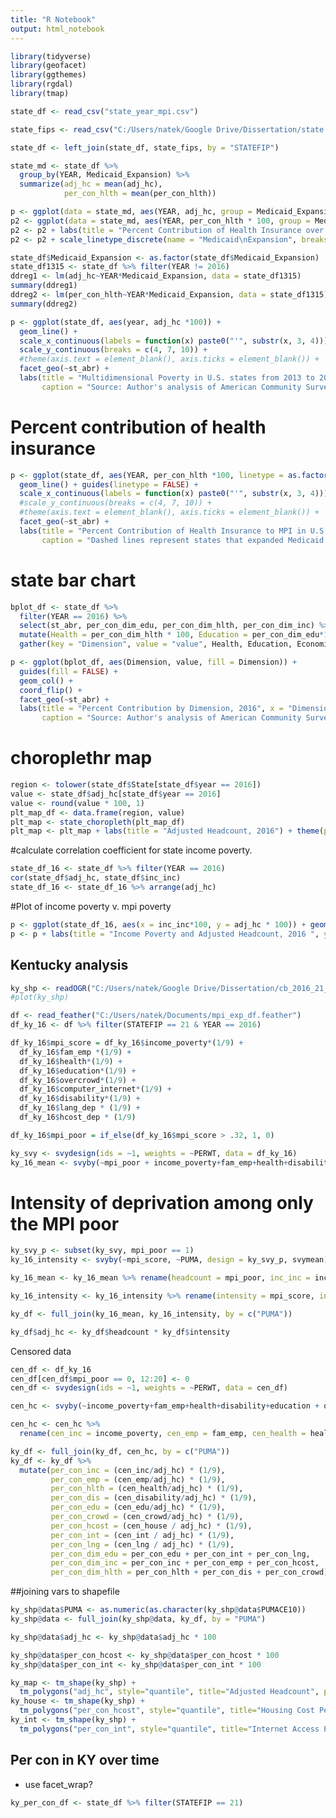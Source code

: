 ```yaml
---
title: "R Notebook"
output: html_notebook
---
```


```r
library(tidyverse)
library(geofacet)
library(ggthemes)
library(rgdal)
library(tmap)
```

```r
state_df <- read_csv("state_year_mpi.csv")
```

```r
state_fips <- read_csv("C:/Users/natek/Google Drive/Dissertation/state names and medicaid.csv")
```

```r
state_df <- left_join(state_df, state_fips, by = "STATEFIP")
```

```r
state_md <- state_df %>%
  group_by(YEAR, Medicaid_Expansion) %>%
  summarize(adj_hc = mean(adj_hc),
            per_con_hlth = mean(per_con_hlth))

p <- ggplot(data = state_md, aes(YEAR, adj_hc, group = Medicaid_Expansion)) + geom_line()
p2 <- ggplot(data = state_md, aes(YEAR, per_con_hlth * 100, group = Medicaid_Expansion, linetype = Medicaid_Expansion)) + geom_line()
p2 <- p2 + labs(title = "Percent Contribution of Health Insurance over time", x = "Year", y = "Percent Contribution of Health Insurance") + theme_tufte()
p2 <- p2 + scale_linetype_discrete(name = "Medicaid\nExpansion", breaks = c("1", "0"), labels = c("Yes", "No"))

```

```r
state_df$Medicaid_Expansion <- as.factor(state_df$Medicaid_Expansion)
state_df1315 <- state_df %>% filter(YEAR != 2016)
ddreg1 <- lm(adj_hc~YEAR*Medicaid_Expansion, data = state_df1315)
summary(ddreg1)
ddreg2 <- lm(per_con_hlth~YEAR*Medicaid_Expansion, data = state_df1315)
summary(ddreg2)
```



```r
p <- ggplot(state_df, aes(year, adj_hc *100)) +
  geom_line() +
  scale_x_continuous(labels = function(x) paste0("'", substr(x, 3, 4))) +
  scale_y_continuous(breaks = c(4, 7, 10)) +
  #theme(axis.text = element_blank(), axis.ticks = element_blank()) +
  facet_geo(~st_abr) +
  labs(title = "Multidimensional Poverty in U.S. states from 2013 to 2016", x = "Year", y = "Adjusted Headcount",
       caption = "Source: Author's analysis of American Community Survey data via IPUMS")
```

# Percent contribution of health insurance
```r
p <- ggplot(state_df, aes(YEAR, per_con_hlth *100, linetype = as.factor(Medicaid_Expansion))) +
  geom_line() + guides(linetype = FALSE) +
  scale_x_continuous(labels = function(x) paste0("'", substr(x, 3, 4))) +
  #scale_y_continuous(breaks = c(4, 7, 10)) +
  #theme(axis.text = element_blank(), axis.ticks = element_blank()) +
  facet_geo(~st_abr) +
  labs(title = "Percent Contribution of Health Insurance to MPI in U.S. states from 2013 to 2016", x = "Year", y = "Adjusted Headcount",
       caption = "Dashed lines represent states that expanded Medicaid \nSource: Author's analysis of American Community Survey data via IPUMS")
```


# state bar chart
```r
bplot_df <- state_df %>%
  filter(YEAR == 2016) %>%
  select(st_abr, per_con_dim_edu, per_con_dim_hlth, per_con_dim_inc) %>%
  mutate(Health = per_con_dim_hlth * 100, Education = per_con_dim_edu*100, Economic = per_con_dim_inc * 100) %>%
  gather(key = "Dimension", value = "value", Health, Education, Economic)

p <- ggplot(bplot_df, aes(Dimension, value, fill = Dimension)) +
  guides(fill = FALSE) +
  geom_col() +
  coord_flip() + 
  facet_geo(~st_abr) +
  labs(title = "Percent Contribution by Dimension, 2016", x = "Dimension", y = "Percent Contribution",
       caption = "Source: Author's analysis of American Community Survey data via IPUMS")
```



# choroplethr map
```r

region <- tolower(state_df$State[state_df$year == 2016])
value <- state_df$adj_hc[state_df$year == 2016]
value <- round(value * 100, 1)
plt_map_df <- data.frame(region, value)
plt_map <- state_choropleth(plt_map_df)
plt_map <- plt_map + labs(title = "Adjusted Headcount, 2016") + theme(plot.title = element_text(hjust = 0.5))
```

#calculate correlation coefficient for state income poverty. 
```r
state_df_16 <- state_df %>% filter(YEAR == 2016)
cor(state_df$adj_hc, state_df$inc_inc)
state_df_16 <- state_df_16 %>% arrange(adj_hc)
```

#Plot of income poverty v. mpi poverty
```r
p <- ggplot(state_df_16, aes(x = inc_inc*100, y = adj_hc * 100)) + geom_label(aes(label = st_abr))+ geom_smooth(method = "lm", se = FALSE)
p <- p + labs(title = "Income Poverty and Adjusted Headcount, 2016 ", y = "Adjusted Headcount", x = "Income Poverty") + theme_tufte()
```

## Kentucky analysis

```r
ky_shp <- readOGR("C:/Users/natek/Google Drive/Dissertation/cb_2016_21_puma10_500k", layer = "cb_2016_21_puma10_500k", GDAL1_integer64_policy = TRUE) 
#plot(ky_shp)
```

```r
df <- read_feather("C:/Users/natek/Documents/mpi_exp_df.feather")
df_ky_16 <- df %>% filter(STATEFIP == 21 & YEAR == 2016)
```

```r
df_ky_16$mpi_score = df_ky_16$income_poverty*(1/9) + 
  df_ky_16$fam_emp *(1/9) + 
  df_ky_16$health*(1/9) + 
  df_ky_16$education*(1/9) +
  df_ky_16$overcrowd*(1/9) +
  df_ky_16$computer_internet*(1/9) + 
  df_ky_16$disability*(1/9) +
  df_ky_16$lang_dep * (1/9) +
  df_ky_16$hcost_dep * (1/9)

df_ky_16$mpi_poor = if_else(df_ky_16$mpi_score > .32, 1, 0)
```


```r
ky_svy <- svydesign(ids = ~1, weights = ~PERWT, data = df_ky_16)
ky_16_mean <- svyby(~mpi_poor + income_poverty+fam_emp+health+disability+education + overcrowd+hcost_dep+computer_internet+lang_dep, ~PUMA, design = ky_svy, svymean)
```


# Intensity of deprivation among only the MPI poor
```r
ky_svy_p <- subset(ky_svy, mpi_poor == 1)
ky_16_intensity <- svyby(~mpi_score, ~PUMA, design = ky_svy_p, svymean)
```

```r
ky_16_mean <- ky_16_mean %>% rename(headcount = mpi_poor, inc_inc = income_poverty, inc_emp = fam_emp, inc_health = health, inc_dis = disability, inc_edu = education, inc_crowd = overcrowd, inc_house = hcost_dep, inc_int = computer_internet, inc_lng = lang_dep, se_headcount = se.mpi_poor, se_inc_inc = se.income_poverty, se_inc_emp = se.fam_emp, se_inc_health = se.health, se_inc_dis = se.disability, se_inc_edu = se.education, se_inc_crowd = se.overcrowd, se_inc_house = se.hcost_dep, se_inc_int = se.computer_internet, se_inc_lng = se.lang_dep)

ky_16_intensity <- ky_16_intensity %>% rename(intensity = mpi_score, int_se = se)

ky_df <- full_join(ky_16_mean, ky_16_intensity, by = c("PUMA"))

ky_df$adj_hc <- ky_df$headcount * ky_df$intensity

```

Censored data
```r
cen_df <- df_ky_16
cen_df[cen_df$mpi_poor == 0, 12:20] <- 0
cen_df <- svydesign(ids = ~1, weights = ~PERWT, data = cen_df)
```

```r
cen_hc <- svyby(~income_poverty+fam_emp+health+disability+education + overcrowd+hcost_dep+computer_internet+lang_dep, ~PUMA, design = cen_df, svymean)
```

```r
cen_hc <- cen_hc %>%
  rename(cen_inc = income_poverty, cen_emp = fam_emp, cen_health = health, cen_disability = disability, cen_edu = education, cen_crowd = overcrowd, cen_house = hcost_dep, cen_int = computer_internet, cen_lng = lang_dep, se_cen_inc = se.income_poverty, se_cen_emp = se.fam_emp, se_cen_health = se.health, se_cen_disability = se.disability, se_cen_edu = se.education, se_cen_crowd = se.overcrowd, se_cen_house = se.hcost_dep, se_cen_int = se.computer_internet, se_cen_lng = se.lang_dep)
```


```r
ky_df <- full_join(ky_df, cen_hc, by = c("PUMA"))
ky_df <- ky_df %>%
  mutate(per_con_inc = (cen_inc/adj_hc) * (1/9),
         per_con_emp = (cen_emp/adj_hc) * (1/9),
         per_con_hlth = (cen_health/adj_hc) * (1/9),
         per_con_dis = (cen_disability/adj_hc) * (1/9),
         per_con_edu = (cen_edu/adj_hc) * (1/9),
         per_con_crowd = (cen_crowd/adj_hc) * (1/9),
         per_con_hcost = (cen_house / adj_hc) * (1/9),
         per_con_int = (cen_int / adj_hc) * (1/9),
         per_con_lng = (cen_lng / adj_hc) * (1/9), 
         per_con_dim_edu = per_con_edu + per_con_int + per_con_lng,
         per_con_dim_inc = per_con_inc + per_con_emp + per_con_hcost,
         per_con_dim_hlth = per_con_hlth + per_con_dis + per_con_crowd)
```

##joining vars to shapefile

```r
ky_shp@data$PUMA <- as.numeric(as.character(ky_shp@data$PUMACE10))
ky_shp@data <- full_join(ky_shp@data, ky_df, by = "PUMA")
```

```r
ky_shp@data$adj_hc <- ky_shp@data$adj_hc * 100
```

```r
ky_shp@data$per_con_hcost <- ky_shp@data$per_con_hcost * 100
ky_shp@data$per_con_int <- ky_shp@data$per_con_int * 100

```


```r
ky_map <- tm_shape(ky_shp) +
  tm_polygons("adj_hc", style="quantile", title="Adjusted Headcount", palette = "Blues")
ky_house <- tm_shape(ky_shp) +
  tm_polygons("per_con_hcost", style="quantile", title="Housing Cost Percent Contribution", palette = "Blues")
ky_int <- tm_shape(ky_shp) +
  tm_polygons("per_con_int", style="quantile", title="Internet Access Percent Contribution", palette = "Blues")
```

## Per con in KY over time

- use facet_wrap?
```r
ky_per_con_df <- state_df %>% filter(STATEFIP == 21)
```


